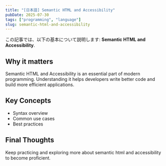 ```yaml
---
title: "[日本語] Semantic HTML and Accessibility"
pubDate: 2025-07-30
tags: ["programming", "language"]
slug: semantic-html-and-accessibility
---
```


この記事では、以下の基本について説明します: **Semantic HTML and Accessibility**.

## Why it matters

Semantic HTML and Accessibility is an essential part of modern programming. Understanding it helps developers write better code and build more efficient applications.

## Key Concepts

- Syntax overview
- Common use cases
- Best practices

## Final Thoughts

Keep practicing and exploring more about semantic html and accessibility to become proficient.
